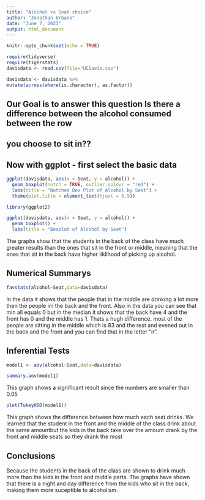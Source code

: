 ```yaml
---
title: "Alcohol vs Seat choice"
author: "Jonathan Urbano"
date: "June 7, 2023"
output: html_document
---
```


```r
knitr::opts_chunk$set(echo = TRUE)
```

```r
require(tidyverse)
require(tigerstats)
davisdata <- read.csv(file="UCDavis.csv")
```

```r
davisdata <- davisdata %>%
mutate(across(where(is.character), as.factor))
```

## Our Goal is to answer this question Is there a difference between the alcohol consumed between the row
## you choose to sit in??

## Now with ggplot - first select the basic data
```r
ggplot(davisdata, aes(x = Seat, y = alcohol)) +
  geom_boxplot(notch = TRUE, outlier.colour = "red") +
  labs(title = "Notched Box Plot of Alcohol by Seat") +
  theme(plot.title = element_text(hjust = 0.5))
```  
  

```r
library(ggplot2)

ggplot(davisdata, aes(x = Seat, y = alcohol)) +
  geom_boxplot() +
  labs(title = "Boxplot of Alcohol by Seat")

```

The graphs show that the students in the back of the class have much greater results than the ones that sit in the front or middle, meaning that the ones that sit in the back have higher liklihood of picking up alcohol.

## Numerical Summarys 

```r
favstats(alcohol~Seat,data=davisdata)
```

In the data it shows that the people that in the middle are drinking a lot more then the people im the back and the front. Also in the data you can see that min all equals 0 but in the median it shows that the back have 4 and the front has 0 and the middle has 1. Thats a hugh difference. most of the people are sitting in the middle which is 83 and the rest and evened out in the back and the front and you can find that in the letter "n".


## Inferential Tests
```r

model1 <- aov(alcohol~Seat,data=davisdata)

summary.aov(model1)

```

This graph shows a significant result since the numbers are smaller than 0.05

```r

plot(TukeyHSD(model1))

```

This graph shows the difference between how much each seat drinks. We learned that the student in the front and the middle of the class drink about the same amountbut the kids in the back take over the amount drank by the front and middle seats so they drank the most

## Conclusions
Because the students in the back of the class are shown to drink much more than the kids in the front and middle parts. The graphs have shown that there is a night and day difference from the kids who sit in the back, making them more suceptible to alcoholism. 

